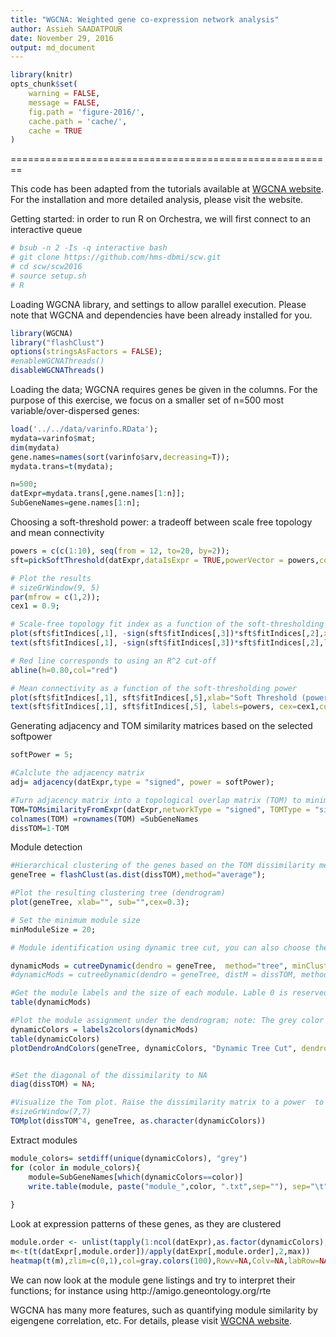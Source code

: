 ```yaml
---
title: "WGCNA: Weighted gene co-expression network analysis"
author: Assieh SAADATPOUR
date: November 29, 2016
output: md_document
---
```


```r
library(knitr)
opts_chunk$set(
    warning = FALSE,
    message = FALSE,
    fig.path = 'figure-2016/',
    cache.path = 'cache/',
    cache = TRUE
)
```

========================================================


This code has been adapted from the tutorials available at [WGCNA website](http://labs.genetics.ucla.edu/horvath/CoexpressionNetwork/Rpackages/WGCNA/). For the installation and more detailed analysis, please visit the website.


Getting started: in order to run R on Orchestra, we will first connect to an interactive queue

```r
# bsub -n 2 -Is -q interactive bash
# git clone https://github.com/hms-dbmi/scw.git
# cd scw/scw2016
# source setup.sh
# R
```


Loading WGCNA library, and settings to allow parallel execution. Please note that WGCNA and dependencies have been already installed for you.


```r

library(WGCNA)
library("flashClust")
options(stringsAsFactors = FALSE);
#enableWGCNAThreads()
disableWGCNAThreads()

```


Loading the data;
WGCNA requires genes be given in the columns. For the purpose of this exercise, we focus on a smaller set of n=500 most variable/over-dispersed genes:



```r
load('../../data/varinfo.RData');
mydata=varinfo$mat;
dim(mydata)
gene.names=names(sort(varinfo$arv,decreasing=T));
mydata.trans=t(mydata);

n=500;
datExpr=mydata.trans[,gene.names[1:n]];
SubGeneNames=gene.names[1:n];

```


Choosing a soft-threshold power: a tradeoff between scale free topology and mean connectivity


```r

powers = c(c(1:10), seq(from = 12, to=20, by=2));
sft=pickSoftThreshold(datExpr,dataIsExpr = TRUE,powerVector = powers,corFnc = cor,corOptions = list(use = 'p'),networkType = "signed")

# Plot the results
# sizeGrWindow(9, 5)
par(mfrow = c(1,2));
cex1 = 0.9;

# Scale-free topology fit index as a function of the soft-thresholding power
plot(sft$fitIndices[,1], -sign(sft$fitIndices[,3])*sft$fitIndices[,2],xlab="Soft Threshold (power)",ylab="Scale Free Topology Model Fit, signed R^2",type="n", main = paste("Scale independence"));
text(sft$fitIndices[,1], -sign(sft$fitIndices[,3])*sft$fitIndices[,2],labels=powers,cex=cex1,col="red");

# Red line corresponds to using an R^2 cut-off
abline(h=0.80,col="red")

# Mean connectivity as a function of the soft-thresholding power
plot(sft$fitIndices[,1], sft$fitIndices[,5],xlab="Soft Threshold (power)",ylab="Mean Connectivity", type="n",main = paste("Mean connectivity"))
text(sft$fitIndices[,1], sft$fitIndices[,5], labels=powers, cex=cex1,col="red")

```


Generating adjacency and TOM similarity matrices based on the selected softpower


```r

softPower = 5;

#Calclute the adjacency matrix
adj= adjacency(datExpr,type = "signed", power = softPower);

#Turn adjacency matrix into a topological overlap matrix (TOM) to minimize the effects of noise and spurious associations
TOM=TOMsimilarityFromExpr(datExpr,networkType = "signed", TOMType = "signed", power = softPower);
colnames(TOM) =rownames(TOM) =SubGeneNames
dissTOM=1-TOM
```


Module detection


```r

#Hierarchical clustering of the genes based on the TOM dissimilarity measure
geneTree = flashClust(as.dist(dissTOM),method="average");

#Plot the resulting clustering tree (dendrogram)
plot(geneTree, xlab="", sub="",cex=0.3);

# Set the minimum module size
minModuleSize = 20;

# Module identification using dynamic tree cut, you can also choose the hybrid method

dynamicMods = cutreeDynamic(dendro = geneTree,  method="tree", minClusterSize = minModuleSize);
#dynamicMods = cutreeDynamic(dendro = geneTree, distM = dissTOM, method="hybrid", deepSplit = 2, pamRespectsDendro = FALSE, minClusterSize = minModuleSize);

#Get the module labels and the size of each module. Lable 0 is reserved for unassigned genes
table(dynamicMods)

#Plot the module assignment under the dendrogram; note: The grey color is reserved for unassigned genes
dynamicColors = labels2colors(dynamicMods)
table(dynamicColors)
plotDendroAndColors(geneTree, dynamicColors, "Dynamic Tree Cut", dendroLabels = FALSE, hang = 0.03, addGuide = TRUE, guideHang = 0.05, main = "Gene dendrogram and module colors")


#Set the diagonal of the dissimilarity to NA 
diag(dissTOM) = NA;

#Visualize the Tom plot. Raise the dissimilarity matrix to a power  to bring out the module structure
#sizeGrWindow(7,7)
TOMplot(dissTOM^4, geneTree, as.character(dynamicColors))

```

Extract modules

```r

module_colors= setdiff(unique(dynamicColors), "grey")
for (color in module_colors){
    module=SubGeneNames[which(dynamicColors==color)]
    write.table(module, paste("module_",color, ".txt",sep=""), sep="\t", row.names=FALSE, col.names=FALSE,quote=FALSE)
    
}
```

Look at expression patterns of these genes, as they are clustered

```r

module.order <- unlist(tapply(1:ncol(datExpr),as.factor(dynamicColors),I))
m<-t(t(datExpr[,module.order])/apply(datExpr[,module.order],2,max))
heatmap(t(m),zlim=c(0,1),col=gray.colors(100),Rowv=NA,Colv=NA,labRow=NA,scale="none",RowSideColors=dynamicColors[module.order])

```

We can now look at the module gene listings and try to interpret their functions; for instance using http://amigo.geneontology.org/rte



WGCNA has many more features, such as quantifying module similarity by eigengene correlation, etc. For details, please visit [WGCNA website](http://labs.genetics.ucla.edu/horvath/CoexpressionNetwork/Rpackages/WGCNA/).
